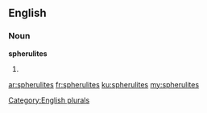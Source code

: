 ==English==

===Noun===
'''spherulites'''

# {{plural of|spherulite}}

[[Category:English plurals]]

[[ar:spherulites]]
[[fr:spherulites]]
[[ku:spherulites]]
[[my:spherulites]]